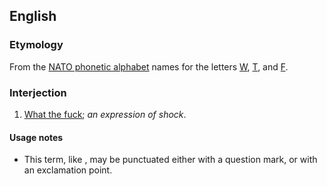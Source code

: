 ==English==

===Etymology===
From the [[w:NATO phonetic alphabet|NATO phonetic alphabet]] names for the letters [[W]], [[T]], and [[F]].

===Interjection===
{{en-interj|pos=[[whiskey]] [[tango]] [[foxtrot]]}}

# {{euphemism}} [[what the fuck|What the fuck]]; ''an expression of shock''.

====Usage notes====
* This term, like {{term|what the fuck}}, may be punctuated either with a question mark, or with an exclamation point.
